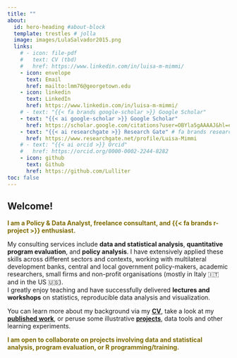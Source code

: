 ```yaml
---
title: ""
about:
  id: hero-heading #about-block 
  template: trestles # jolla
  image: images/LulaSalvador2015.png
  links:
    # - icon: file-pdf
    #   text: CV (tbd)
    #   href: https://www.linkedin.com/in/luisa-m-mimmi/  
    - icon: envelope
      text: Email
      href: mailto:lmm76@georgetown.edu
    - icon: linkedin
      text: LinkedIn
      href: https://www.linkedin.com/in/luisa-m-mimmi/    
    # - text: "{{< fa brands google-scholar >}} Google Scholar"
    - text: "{{< ai google-scholar >}} Google Scholar"
      href: https://scholar.google.com/citations?user=OBYla5gAAAAJ&hl=en&oi=ao
    - text: "{{< ai researchgate >}} Research Gate" # fa brands researchgate
      href: https://www.researchgate.net/profile/Luisa-Mimmi
    # - text: "{{< ai orcid >}} Orcid"
    #   href: https://orcid.org/0000-0002-2244-8282
    - icon: github
      text: Github
      href: https://github.com/Lulliter
toc: false
---
```


<!-- ESEMPI  -->

<!-- + https://bensoltoff.com/about/  -->
<!-- + https://albert-rapp.de/ -->
<!-- https://tanyaviz.com/about/ -->

::: {#hero-heading}

## Welcome!  

[I am a Policy & Data Analyst, freelance consultant, and {{< fa brands r-project >}} enthusiast.]{style="color:  #7f6b00; font-weight: bold;"}

My consulting services include **data and statistical analysis**, **quantitative program evaluation**, and **policy analysis**. I have extensively applied these skills across different sectors and contexts, working with multilateral development banks, central and local government policy-makers, academic researchers, small firms and non-profit organisations (mostly in Italy 🇮🇹 and in the US 🇺🇸).  
I greatly enjoy teaching and have successfully delivered **lectures and workshops** on statistics, reproducible data analysis and visualization.
<!-- I bring an analytical foundation to projects, and help making data-driven decision regardless of the sector or size of the organization.   -->
<!-- As a life-long learner, I enjoy studying new things and writing as a way of reflecting on interesting ideas or new skills I am learning. Hence this [**blog**](https://luisamimmi.org/blog/) page.    -->

You can learn more about my background via my [**CV**](../cv), take a look at my [**published work**](https://luisamimmi.org/writings/), or peruse some illustrative [**projects**](https://luisamimmi.org/projects/), data tools and other learning experiments.


<!-- the [**research**](../writings) page,  -->
<!-- I gained extensive expertise in data collection-analysis-presentation, working in very different settings ---from private consulting to multilateral development banks, to NGOs and government. -->

[I am open to collaborate on projects involving data and statistical analysis, program evaluation, or R programming/training.]{style="color:  #7f6b00; font-weight: bold;"} 

<!-- If you want to work with me as a collaborator, supervisor, instructor, or public speaker, drop me a message: -->

:::

